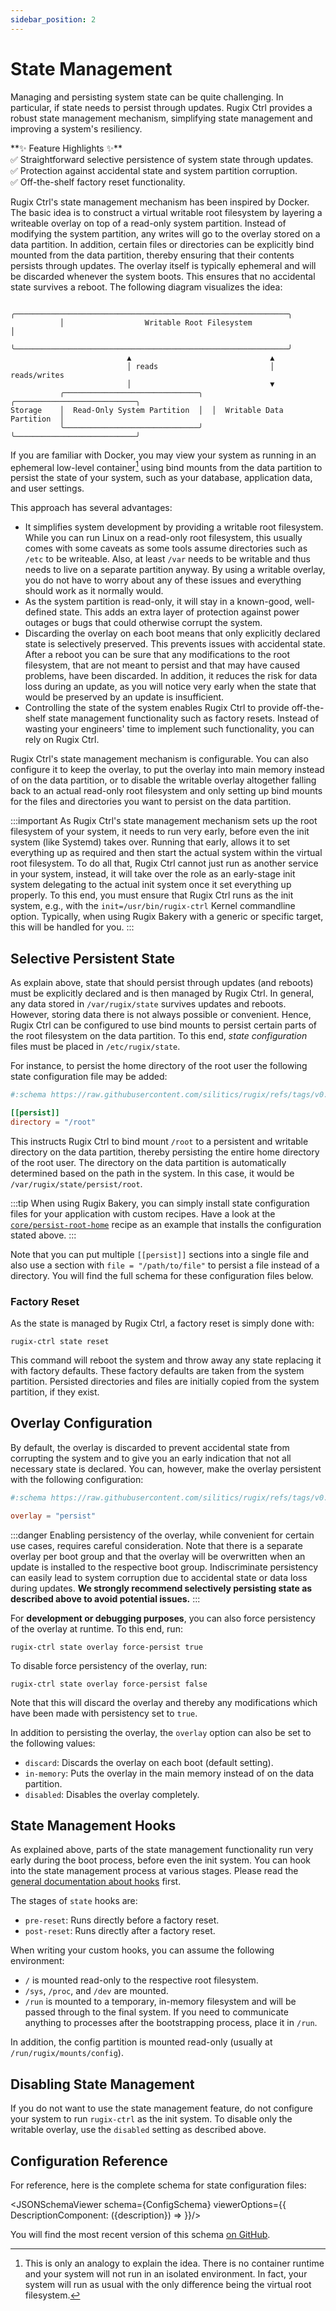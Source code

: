 ```yaml
---
sidebar_position: 2
---
```





# State Management

Managing and persisting system state can be quite challenging. In particular, if state needs to persist through updates. Rugix Ctrl provides a robust state management mechanism, simplifying state management and improving a system's resiliency.

<p style={{marginLeft: "2rem"}}>
    **✨ Feature Highlights ✨**<br/>
    ✅ Straightforward selective persistence of system state through updates.<br />
    ✅ Protection against accidental state and system partition corruption.<br />
    ✅ Off-the-shelf factory reset functionality.
</p>

Rugix Ctrl's state management mechanism has been inspired by Docker. The basic idea is to construct a virtual writable root filesystem by layering a writeable overlay on top of a read-only system partition. Instead of modifying the system partition, any writes will go to the overlay stored on a data partition. In addition, certain files or directories can be explicitly bind mounted from the data partition, thereby ensuring that their contents persists through updates. The overlay itself is typically ephemeral and will be discarded whenever the system boots. This ensures that no accidental state survives a reboot. The following diagram visualizes the idea:

```
           ╭─────────────────────────────────────────────────────────────╮
           │                  Writable Root Filesystem                   │
           ╰─────────────────────────────────────────────────────────────╯
                          ▲                               ▲
                          │ reads                         │ reads/writes
                          │                               ▼
           ╭──────────────────────────────╮  ╭───────────────────────────╮
Storage    │  Read-Only System Partition  │  │  Writable Data Partition  │
           ╰──────────────────────────────╯  ╰───────────────────────────╯
```

If you are familiar with Docker, you may view your system as running in an ephemeral low-level container[^container] using bind mounts from the data partition to persist the state of your system, such as your database, application data, and user settings.

[^container]: This is only an analogy to explain the idea. There is no container runtime and your system will not run in an isolated environment. In fact, your system will run as usual with the only difference being the virtual root filesystem.

This approach has several advantages:

- It simplifies system development by providing a writable root filesystem. While you can run Linux on a read-only root filesystem, this usually comes with some caveats as some tools assume directories such as `/etc` to be writeable. Also, at least `/var` needs to be writable and thus needs to live on a separate partition anyway. By using a writable overlay, you do not have to worry about any of these issues and everything should work as it normally would.
- As the system partition is read-only, it will stay in a known-good, well-defined state. This adds an extra layer of protection against power outages or bugs that could otherwise corrupt the system.
- Discarding the overlay on each boot means that only explicitly declared state is selectively preserved. This prevents issues with accidental state. After a reboot you can be sure that any modifications to the root filesystem, that are not meant to persist and that may have caused problems, have been discarded. In addition, it reduces the risk for data loss during an update, as you will notice very early when the state that would be preserved by an update is insufficient.
- Controlling the state of the system enables Rugix Ctrl to provide off-the-shelf state management functionality such as factory resets. Instead of wasting your engineers' time to implement such functionality, you can rely on Rugix Ctrl.

Rugix Ctrl's state management mechanism is configurable. You can also configure it to keep the overlay, to put the overlay into main memory instead of on the data partition, or to disable the writable overlay altogether falling back to an actual read-only root filesystem and only setting up bind mounts for the files and directories you want to persist on the data partition.

:::important
As Rugix Ctrl's state management mechanism sets up the root filesystem of your system, it needs to run very early, before even the init system (like Systemd) takes over. Running that early, allows it to set everything up as required and then start the actual system within the virtual root filesystem. To do all that, Rugix Ctrl cannot just run as another service in your system, instead, it will take over the role as an early-stage init system delegating to the actual init system once it set everything up properly. To this end, you must ensure that Rugix Ctrl runs as the init system, e.g., with the `init=/usr/bin/rugix-ctrl` Kernel commandline option. Typically, when using Rugix Bakery with a generic or specific target, this will be handled for you.
:::


## Selective Persistent State

As explain above, state that should persist through updates (and reboots) must be explicitly declared and is then managed by Rugix Ctrl. In general, any data stored in `/var/rugix/state` survives updates and reboots. However, storing data there is not always possible or convenient. Hence, Rugix Ctrl can be configured to use bind mounts to persist certain parts of the root filesystem on the data partition. To this end, _state configuration_ files must be placed in `/etc/rugix/state`.

For instance, to persist the home directory of the root user the following state configuration file may be added:

```toml title="/etc/rugix/state/root-home.toml"
#:schema https://raw.githubusercontent.com/silitics/rugix/refs/tags/v0.8.0/schemas/rugix-ctrl-state.schema.json

[[persist]]
directory = "/root"
```

This instructs Rugix Ctrl to bind mount `/root` to a persistent and writable directory on the data partition, thereby persisting the entire home directory of the root user. The directory on the data partition is automatically determined based on the path in the system. In this case, it would be `/var/rugix/state/persist/root`.

:::tip
When using Rugix Bakery, you can simply install state configuration files for your application with custom recipes. Have a look at the [`core/persist-root-home`](https://github.com/silitics/rugpi/tree/main/bakery/repositories/core/recipes/persist-root-home) recipe as an example that installs the configuration stated above.
:::

Note that you can put multiple `[[persist]]` sections into a single file and also use a section with `file = "/path/to/file"` to persist a file instead of a directory. You will find the full schema for these configuration files below.

### Factory Reset

As the state is managed by Rugix Ctrl, a factory reset is simply done with:

```shell
rugix-ctrl state reset
```

This command will reboot the system and throw away any state replacing it with factory defaults. These factory defaults are taken from the system partition. Persisted directories and files are initially copied from the system partition, if they exist.


## Overlay Configuration

By default, the overlay is discarded to prevent accidental state from corrupting the system and to give you an early indication that not all necessary state is declared. You can, however, make the overlay persistent with the following configuration:

```toml title="/etc/rugix/state.toml"
#:schema https://raw.githubusercontent.com/silitics/rugix/refs/tags/v0.8.0/schemas/rugix-ctrl-state.schema.json

overlay = "persist"
```

:::danger
Enabling persistency of the overlay, while convenient for certain use cases, requires careful consideration. Note that there is a separate overlay per boot group and that the overlay will be overwritten when an update is installed to the respective boot group. Indiscriminate persistency can easily lead to system corruption due to accidental state or data loss during updates. **We strongly recommend selectively persisting state as described above to avoid potential issues.**
:::

For **development or debugging purposes**, you can also force persistency of the overlay at runtime.
To this end, run:

```shell
rugix-ctrl state overlay force-persist true
```

To disable force persistency of the overlay, run:

```shell
rugix-ctrl state overlay force-persist false
```

Note that this will discard the overlay and thereby any modifications which have been made with persistency set to `true`.

In addition to persisting the overlay, the `overlay` option can also be set to the following values:

- `discard`: Discards the overlay on each boot (default setting).
- `in-memory`: Puts the overlay in the main memory instead of on the data partition.
- `disabled`: Disables the overlay completely.


## State Management Hooks

As explained above, parts of the state management functionality run very early during the boot process, before even the init system. You can hook into the state management process at various stages. Please read the [general documentation about hooks](./hooks.md) first.

The stages of `state` hooks are:

- `pre-reset`: Runs directly before a factory reset.
- `post-reset`: Runs directly after a factory reset.

When writing your custom hooks, you can assume the following environment:

- `/` is mounted read-only to the respective root filesystem.
- `/sys`, `/proc`, and `/dev` are mounted.
- `/run` is mounted to a temporary, in-memory filesystem and will be passed through to the final system. If you need to communicate anything to processes after the bootstrapping process, place it in `/run`.

In addition, the config partition is mounted read-only (usually at `/run/rugix/mounts/config`).


## Disabling State Management

If you do not want to use the state management feature, do not configure your system to run `rugix-ctrl` as the init system. To disable only the writable overlay, use the `disabled` setting as described above.


## Configuration Reference

For reference, here is the complete schema for state configuration files:

<JSONSchemaViewer schema={ConfigSchema} viewerOptions={{
    DescriptionComponent: ({description}) => <ReactMarkdown children={description} />
}}/>

You will find the most recent version of this schema [on GitHub](https://github.com/silitics/rugix/blob/main/schemas/rugix-ctrl-state.schema.json).
